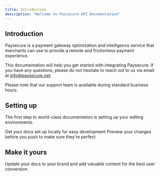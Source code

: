 ```yaml
---
title: Introduction
description: "Welcome to Paysecure API Documentation"
---
```


## Introduction

Paysecure is a payment gateway optimization and intelligence service that merchants can use to provide a remote and frictionless payment experience.

This documentation will help you get started with integrating Paysecure. If you have any questions, please do not hesitate to reach out to us via email at [info@paysecure.net](mailto:info@paysecure.net).

Please note that our support team is available during standard business hours.

## Setting up

The first step to world-class documentation is setting up your editing environments.

<CardGroup cols={2}>
  <Card
    title="Edit Your Docs"
    icon="pen-to-square"
    href="https://mintlify.com/docs/quickstart"
  >
    Get your docs set up locally for easy development
  </Card>
  <Card
    title="Preview Changes"
    icon="image"
    href="https://mintlify.com/docs/development"
  >
    Preview your changes before you push to make sure they're perfect
  </Card>
</CardGroup>

## Make it yours

Update your docs to your brand and add valuable content for the best user conversion.
